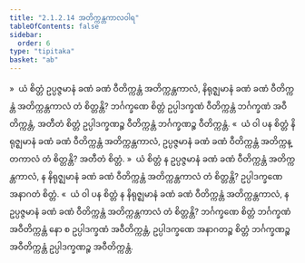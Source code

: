 ```yaml
---
title: "2.1.2.14 အတိက္ကန္တကာလဝါရ"
tableOfContents: false
sidebar:
  order: 6
type: "tipitaka"
basket: "ab"
---
```



<DynamicBreadcrumb />

<Division number="104">

<Paragraph number="496">
»  ယံ စိတ္တံ ဥပ္ပဇ္ဇမာနံ ခဏံ ခဏံ ဝီတိက္ကန္တံ အတိက္ကန္တကာလံ, နိရုဇ္ဈမာနံ ခဏံ ခဏံ ဝီတိက္ကန္တံ အတိက္ကန္တကာလံ တံ စိတ္တန္တိ?
</Paragraph>

<Paragraph number="497">
ဘင်္ဂက္ခဏေ စိတ္တံ ဥပ္ပါဒက္ခဏံ ဝီတိက္ကန္တံ ဘင်္ဂက္ခဏံ အဝီတိက္ကန္တံ, အတီတံ စိတ္တံ ဥပ္ပါဒက္ခဏဉ္စ ဝီတိက္ကန္တံ ဘင်္ဂက္ခဏဉ္စ ဝီတိက္ကန္တံ.
</Paragraph>

<Paragraph number="498">
«  ယံ ဝါ ပန စိတ္တံ နိရုဇ္ဈမာနံ ခဏံ ခဏံ ဝီတိက္ကန္တံ အတိက္ကန္တကာလံ, ဥပ္ပဇ္ဇမာနံ ခဏံ ခဏံ ဝီတိက္ကန္တံ အတိက္ကန္တကာလံ တံ စိတ္တန္တိ? အတီတံ စိတ္တံ.
</Paragraph>

<Paragraph number="499">
»  ယံ စိတ္တံ န ဥပ္ပဇ္ဇမာနံ ခဏံ ခဏံ ဝီတိက္ကန္တံ အတိက္ကန္တကာလံ, န နိရုဇ္ဈမာနံ ခဏံ ခဏံ ဝီတိက္ကန္တံ အတိက္ကန္တကာလံ တံ စိတ္တန္တိ?
</Paragraph>

<Paragraph number="500">
ဥပ္ပါဒက္ခဏေ အနာဂတံ စိတ္တံ.
</Paragraph>

<Paragraph number="501">
«  ယံ ဝါ ပန စိတ္တံ န နိရုဇ္ဈမာနံ ခဏံ ခဏံ ဝီတိက္ကန္တံ အတိက္ကန္တကာလံ, န ဥပ္ပဇ္ဇမာနံ ခဏံ ခဏံ ဝီတိက္ကန္တံ အတိက္ကန္တကာလံ တံ စိတ္တန္တိ?
</Paragraph>

<Paragraph number="502">
ဘင်္ဂက္ခဏေ စိတ္တံ ဘင်္ဂက္ခဏံ အဝီတိက္ကန္တံ နော စ ဥပ္ပါဒက္ခဏံ အဝီတိက္ကန္တံ, ဥပ္ပါဒက္ခဏေ အနာဂတဉ္စ စိတ္တံ ဘင်္ဂက္ခဏဉ္စ အဝီတိက္ကန္တံ ဥပ္ပါဒက္ခဏဉ္စ အဝီတိက္ကန္တံ.
</Paragraph>
</Division>
